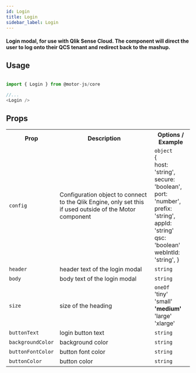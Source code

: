 ```yaml
---
id: Login
title: Login
sidebar_label: Login
---
```


#### Login modal, for use with Qlik Sense Cloud. The component will direct the user to log onto their QCS tenant and redirect back to the mashup.

## Usage

```javascript

import { Login } from @motor-js/core

//...
<Login />

```

## Props

<table>
  <tr>
    <th>Prop</th>
    <th>Description</th>
    <th>Options / Example</th>
  </tr>
  <tr>
    <td>
      <code>config</code>
    </td>
    <td>
      Configuration object to connect to the Qlik Engine, only set this if used
      outside of the Motor component
    </td>
    <td>
      <code>object</code> <br />
      &#123;
      <br />
      host&#58; 'string',
      <br />
      secure&#58; 'boolean',
      <br />
      port&#58; 'number',
      <br />
      prefix&#58; 'string',
      <br />
      appId&#58; 'string'
      <br />
      qsc&#58; 'boolean'
      <br />
      webIntId&#58; 'string',
      &#125;
    </td>
  </tr>
  <tr>
    <td>
      <code>header</code>
    </td>
    <td>header text of the login modal</td>
    <td>
      <code>string</code>
    </td>
  </tr>
  <tr>
    <td>
      <code>body</code>
    </td>
    <td>body text of the login modal</td>
    <td>
      <code>string</code>
    </td>
  </tr>
  <tr>
    <td>
      <code>size</code>
    </td>
    <td>size of the heading</td>
    <td>
      <code>oneOf</code> 
      <br />
      'tiny'
      <br />
      'small'
      <br />
      <b>'medium'</b>
      <br />
      'large'
      <br />
      'xlarge'
    </td>
  </tr>
  <tr>
    <td>
      <code>buttonText</code>
    </td>
    <td>login button text</td>
    <td>
      <code>string</code>
    </td>
  </tr>
  <tr>
    <td>
      <code>backgroundColor</code>
    </td>
    <td>background color</td>
    <td>
      <code>string</code>
    </td>
  </tr>
  <tr>
    <td>
      <code>buttonFontColor</code>
    </td>
    <td>button font color</td>
    <td>
      <code>string</code>
    </td>
  </tr>
  <tr>
    <td>
      <code>buttonColor</code>
    </td>
    <td>button color</td>
    <td>
      <code>string</code>
    </td>
  </tr>
</table>

